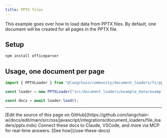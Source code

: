 ```yaml
---
title: PPTX files
---
```


This example goes over how to load data from PPTX files. By default, one document will be created for all pages in the PPTX file.

## Setup

```bash npm
npm install officeparser
```
## Usage, one document per page

```typescript
import { PPTXLoader } from "@langchain/community/document_loaders/fs/pptx";

const loader = new PPTXLoader("src/document_loaders/example_data/example.pptx");

const docs = await loader.load();
```

---

<Callout icon="pen-to-square" iconType="regular">
    [Edit the source of this page on GitHub](https://github.com/langchain-ai/docs/edit/main/src/oss/javascript/integrations/document_loaders/file_loaders/pptx.mdx)
</Callout>
<Tip icon="terminal" iconType="regular">
    Connect these docs to Claude, VSCode, and more via MCP for    real-time answers. [See how](/use-these-docs)
</Tip>
